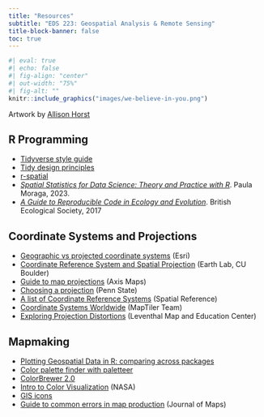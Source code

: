 ```yaml
---
title: "Resources"
subtitle: "EDS 223: Geospatial Analysis & Remote Sensing"
title-block-banner: false
toc: true
---
```


```r
#| eval: true 
#| echo: false
#| fig-align: "center"
#| out-width: "75%" 
#| fig-alt: ""
knitr::include_graphics("images/we-believe-in-you.png")
```

::: {.gray-text .center-text}
Artwork by [Allison Horst](https://allisonhorst.com/){target="_blank"}
:::

## R Programming
- [Tidyverse style guide](https://style.tidyverse.org/){target="_blank"}
- [Tidy design principles](https://design.tidyverse.org/){target="_blank"}
- [r-spatial](https://r-spatial.org/){target="_blank"}
- [*Spatial Statistics for Data Science: Theory and Practice with R*](https://www.paulamoraga.com/book-spatial/){target="_blank"}. Paula Moraga, 2023.
- [*A Guide to Reproducible Code in Ecology and Evolution*](https://www.britishecologicalsociety.org/wp-content/uploads/2017/12/guide-to-reproducible-code.pdf){target="_blank"}. British Ecological Society, 2017


## Coordinate Systems and Projections
- [Geographic vs projected coordinate systems](https://www.esri.com/arcgis-blog/products/arcgis-pro/mapping/gcs_vs_pcs/){target="_blank"} (Esri)
- [Coordinate Reference System and Spatial Projection](https://www.earthdatascience.org/courses/earth-analytics/spatial-data-r/intro-to-coordinate-reference-systems/){target="_blank"} (Earth Lab, CU Boulder)
- [Guide to map projections](https://www.axismaps.com/guide/map-projections){target="_blank"} (Axis Maps)
- [Choosing a projection](https://www.e-education.psu.edu/geog486/node/857){target="_blank"} (Penn State)
- [A list of Coordinate Reference Systems](https://spatialreference.org/){target="_blank"} (Spatial Reference)
- [Coordinate Systems Worldwide](https://epsg.io/){target="_blank"} (MapTiler Team)
- [Exploring Projection Distortions](https://www.leventhalmap.org/digital-exhibitions/bending-lines/how-to-bend/projections/){target="_blank"} (Leventhal Map and Education Center)

## Mapmaking
- [Plotting Geospatial Data in R: comparing across packages](course-materials/resources/plotting.qmd){target="_blank"}
- [Color palette finder with paletteer](https://r-graph-gallery.com/color-palette-finder){target="_blank"}
- [ColorBrewer 2.0](https://colorbrewer2.org/){target="_blank"}
- [Intro to Color Visualization](https://earthobservatory.nasa.gov/resources/blogs/intro_to_color_for_visualization.pdf){target="_blank"} (NASA)
- [GIS icons](https://viglino.github.io/font-gis/){target="_blank"}
- [Guide to common errors in map production](https://files.taylorandfrancis.com/TJOM-suppmaterial-quick-guide.pdf){target="_blank"} (Journal of Maps)